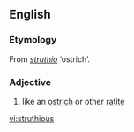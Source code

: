 ==English==

===Etymology===

From {{etyl|la}} ''[[struthio]]'' ‘ostrich’.

===Adjective===
{{en-adj}}

# like an [[ostrich]] or other [[ratite]]

[[vi:struthious]]